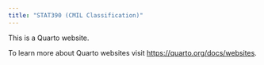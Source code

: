 ```yaml
---
title: "STAT390 (CMIL Classification)"
---
```


This is a Quarto website.

To learn more about Quarto websites visit <https://quarto.org/docs/websites>.

